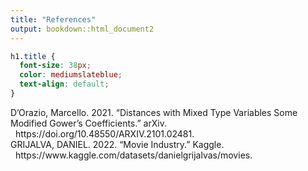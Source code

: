 ```yaml
---
title: "References"
output: bookdown::html_document2
---
```


```css
h1.title {
  font-size: 38px;
  color: mediumslateblue;
  text-align: default;
}
```
| D’Orazio, Marcello. 2021. “Distances with Mixed Type Variables Some Modified Gower’s Coefficients.” arXiv.
|   https://doi.org/10.48550/ARXIV.2101.02481.

| GRIJALVA, DANIEL. 2022. “Movie Industry.” Kaggle. 
|   https://www.kaggle.com/datasets/danielgrijalvas/movies.
